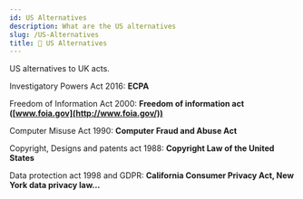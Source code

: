 ```yaml
---
id: US Alternatives
description: What are the US alternatives
slug: /US-Alternatives
title: 🌱 US Alternatives
---
```



US alternatives to UK acts. 

Investigatory Powers Act 2016: **ECPA**


Freedom of Information Act 2000: **Freedom of information act ([www.foia.gov](http://www.foia.gov/))**


Computer Misuse Act 1990: **Computer Fraud and Abuse Act**


Copyright, Designs and patents act 1988: **Copyright Law of the United States**


Data protection act 1998 and GDPR: **California Consumer Privacy Act, New York data privacy law...**